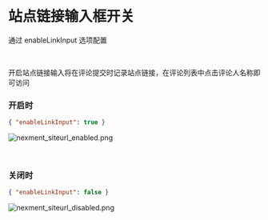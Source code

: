 # 站点链接输入框开关
通过 enableLinkInput 选项配置

<br/>

开启站点链接输入将在评论提交时记录站点链接，在评论列表中点击评论人名称即可访问

### 开启时
```json
{ "enableLinkInput": true }
```
![nexment_siteurl_enabled.png](https://i.loli.net/2020/08/23/37zo6hJZ2Ck5qPi.png)

<br/>

### 关闭时
```json
{ "enableLinkInput": false }
```
![nexment_siteurl_disabled.png](https://i.loli.net/2020/08/23/lVd9aBhKxerUSR7.png)